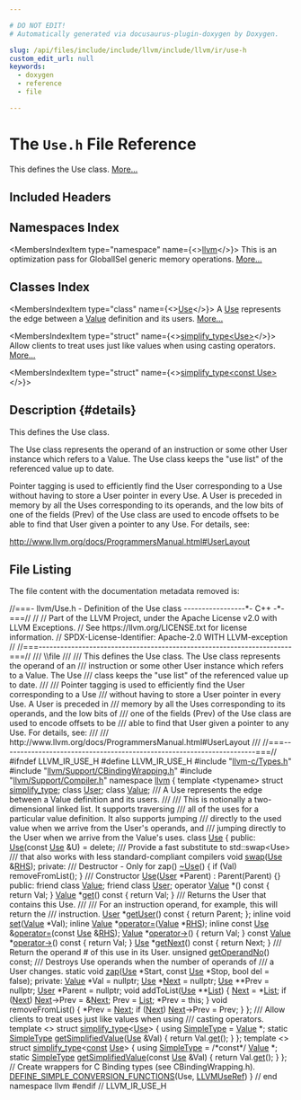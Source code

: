 ```yaml
---

# DO NOT EDIT!
# Automatically generated via docusaurus-plugin-doxygen by Doxygen.

slug: /api/files/include/include/llvm/include/llvm/ir/use-h
custom_edit_url: null
keywords:
  - doxygen
  - reference
  - file

---
```





# The `Use.h` File Reference

<DoxygenPage pluginConfig={pluginConfig}>

This defines the Use class. <a href="#details">More...</a>

## Included Headers

<IncludesList>
<IncludesListItem
  filePath="llvm-c/Types.h"
  permalink="/docs/api/files/include/include/llvm-c/types-h"
  isLocal="true" />
<IncludesListItem
  filePath="llvm/Support/CBindingWrapping.h"
  permalink="/docs/api/files/include/include/llvm/include/llvm/support/cbindingwrapping-h"
  isLocal="true" />
<IncludesListItem
  filePath="llvm/Support/Compiler.h"
  permalink="/docs/api/files/include/include/llvm/include/llvm/support/compiler-h"
  isLocal="true" />
</IncludesList>

## Namespaces Index

<MembersIndex>

<MembersIndexItem
  type="namespace"
  name={<><a href="/docs/api/namespaces/llvm">llvm</a></>}>
This is an optimization pass for GlobalISel generic memory operations. <a href="/docs/api/namespaces/llvm/#details">More...</a>
</MembersIndexItem>

</MembersIndex>

## Classes Index

<MembersIndex>

<MembersIndexItem
  type="class"
  name={<><a href="/docs/api/classes/llvm/use">Use</a></>}>
A <a href="/docs/api/classes/llvm/use">Use</a> represents the edge between a <a href="/docs/api/classes/llvm/value">Value</a> definition and its users. <a href="/docs/api/classes/llvm/use/#details">More...</a>
</MembersIndexItem>

<MembersIndexItem
  type="struct"
  name={<><a href="/docs/api/structs/llvm/simplify-type-27218edf7fb98a791934726f4ff31474">simplify_type&lt;Use&gt;</a></>}>
Allow clients to treat uses just like values when using casting operators. <a href="/docs/api/structs/llvm/simplify-type-27218edf7fb98a791934726f4ff31474/#details">More...</a>
</MembersIndexItem>

<MembersIndexItem
  type="struct"
  name={<><a href="/docs/api/structs/llvm/simplify-type-281e69781494059eea45e68051c37fd3">simplify_type&lt;const Use&gt;</a></>}>
</MembersIndexItem>

</MembersIndex>

## Description {#details}

This defines the Use class.

The Use class represents the operand of an instruction or some other User instance which refers to a Value. The Use class keeps the &quot;use list&quot; of the referenced value up to date.

Pointer tagging is used to efficiently find the User corresponding to a Use without having to store a User pointer in every Use. A User is preceded in memory by all the Uses corresponding to its operands, and the low bits of one of the fields (Prev) of the Use class are used to encode offsets to be able to find that User given a pointer to any Use. For details, see:

<a href="http://www.llvm.org/docs/ProgrammersManual.html#UserLayout">http://www.llvm.org/docs/ProgrammersManual.html#UserLayout</a>

## File Listing

The file content with the documentation metadata removed is:

<ProgramListing>

<Link id="l00001" /><CodeLine lineNumber="1"><Highlight kind="comment">//===- llvm/Use.h - Definition of the Use class -----------------&#42;- C++ -&#42;-===//</Highlight><Highlight kind="normal"></Highlight></CodeLine>
<Link id="l00002" /><CodeLine lineNumber="2"><Highlight kind="normal"></Highlight><Highlight kind="comment">//</Highlight><Highlight kind="normal"></Highlight></CodeLine>
<Link id="l00003" /><CodeLine lineNumber="3"><Highlight kind="normal"></Highlight><Highlight kind="comment">// Part of the LLVM Project, under the Apache License v2.0 with LLVM Exceptions.</Highlight><Highlight kind="normal"></Highlight></CodeLine>
<Link id="l00004" /><CodeLine lineNumber="4"><Highlight kind="normal"></Highlight><Highlight kind="comment">// See https://llvm.org/LICENSE.txt for license information.</Highlight><Highlight kind="normal"></Highlight></CodeLine>
<Link id="l00005" /><CodeLine lineNumber="5"><Highlight kind="normal"></Highlight><Highlight kind="comment">// SPDX-License-Identifier: Apache-2.0 WITH LLVM-exception</Highlight><Highlight kind="normal"></Highlight></CodeLine>
<Link id="l00006" /><CodeLine lineNumber="6"><Highlight kind="normal"></Highlight><Highlight kind="comment">//</Highlight><Highlight kind="normal"></Highlight></CodeLine>
<Link id="l00007" /><CodeLine lineNumber="7"><Highlight kind="normal"></Highlight><Highlight kind="comment">//===----------------------------------------------------------------------===//</Highlight><Highlight kind="comment"></Highlight></CodeLine>
<Link id="l00008" /><CodeLine lineNumber="8"><Highlight kind="comment">/// \\file</Highlight></CodeLine>
<Link id="l00009" /><CodeLine lineNumber="9"><Highlight kind="comment">///</Highlight></CodeLine>
<Link id="l00010" /><CodeLine lineNumber="10"><Highlight kind="comment">/// This defines the Use class.  The Use class represents the operand of an</Highlight></CodeLine>
<Link id="l00011" /><CodeLine lineNumber="11"><Highlight kind="comment">/// instruction or some other User instance which refers to a Value.  The Use</Highlight></CodeLine>
<Link id="l00012" /><CodeLine lineNumber="12"><Highlight kind="comment">/// class keeps the &quot;use list&quot; of the referenced value up to date.</Highlight></CodeLine>
<Link id="l00013" /><CodeLine lineNumber="13"><Highlight kind="comment">///</Highlight></CodeLine>
<Link id="l00014" /><CodeLine lineNumber="14"><Highlight kind="comment">/// Pointer tagging is used to efficiently find the User corresponding to a Use</Highlight></CodeLine>
<Link id="l00015" /><CodeLine lineNumber="15"><Highlight kind="comment">/// without having to store a User pointer in every Use. A User is preceded in</Highlight></CodeLine>
<Link id="l00016" /><CodeLine lineNumber="16"><Highlight kind="comment">/// memory by all the Uses corresponding to its operands, and the low bits of</Highlight></CodeLine>
<Link id="l00017" /><CodeLine lineNumber="17"><Highlight kind="comment">/// one of the fields (Prev) of the Use class are used to encode offsets to be</Highlight></CodeLine>
<Link id="l00018" /><CodeLine lineNumber="18"><Highlight kind="comment">/// able to find that User given a pointer to any Use. For details, see:</Highlight></CodeLine>
<Link id="l00019" /><CodeLine lineNumber="19"><Highlight kind="comment">///</Highlight></CodeLine>
<Link id="l00020" /><CodeLine lineNumber="20"><Highlight kind="comment">///   http://www.llvm.org/docs/ProgrammersManual.html#UserLayout</Highlight></CodeLine>
<Link id="l00021" /><CodeLine lineNumber="21"><Highlight kind="comment">///</Highlight><Highlight kind="normal"></Highlight></CodeLine>
<Link id="l00022" /><CodeLine lineNumber="22"><Highlight kind="normal"></Highlight><Highlight kind="comment">//===----------------------------------------------------------------------===//</Highlight><Highlight kind="normal"></Highlight></CodeLine>
<Link id="l00023" /><CodeLine lineNumber="23"><Highlight kind="normal"></Highlight></CodeLine>
<Link id="l00024" /><CodeLine lineNumber="24"><Highlight kind="normal"></Highlight><Highlight kind="preprocessor">#ifndef LLVM&#95;IR&#95;USE&#95;H</Highlight><Highlight kind="normal"></Highlight></CodeLine>
<Link id="l00025" /><CodeLine lineNumber="25"><Highlight kind="normal"></Highlight><Highlight kind="preprocessor">#define LLVM&#95;IR&#95;USE&#95;H</Highlight><Highlight kind="normal"></Highlight></CodeLine>
<Link id="l00026" /><CodeLine lineNumber="26"><Highlight kind="normal"></Highlight></CodeLine>
<Link id="l00027" /><CodeLine lineNumber="27"><Highlight kind="normal"></Highlight><Highlight kind="preprocessor">#include &quot;<a href="/docs/api/files/include/include/llvm-c/types-h">llvm-c/Types.h</a>&quot;</Highlight><Highlight kind="normal"></Highlight></CodeLine>
<Link id="l00028" /><CodeLine lineNumber="28"><Highlight kind="normal"></Highlight><Highlight kind="preprocessor">#include &quot;<a href="/docs/api/files/include/include/llvm/include/llvm/support/cbindingwrapping-h">llvm/Support/CBindingWrapping.h</a>&quot;</Highlight><Highlight kind="normal"></Highlight></CodeLine>
<Link id="l00029" /><CodeLine lineNumber="29"><Highlight kind="normal"></Highlight><Highlight kind="preprocessor">#include &quot;<a href="/docs/api/files/include/include/llvm/include/llvm/support/compiler-h">llvm/Support/Compiler.h</a>&quot;</Highlight><Highlight kind="normal"></Highlight></CodeLine>
<Link id="l00030" /><CodeLine lineNumber="30"><Highlight kind="normal"></Highlight></CodeLine>
<Link id="l00031" /><CodeLine lineNumber="31"><Highlight kind="normal"></Highlight><Highlight kind="keyword">namespace </Highlight><Highlight kind="normal"><a href="/docs/api/namespaces/llvm">llvm</a> &#123;</Highlight></CodeLine>
<Link id="l00032" /><CodeLine lineNumber="32"><Highlight kind="normal"></Highlight></CodeLine>
<Link id="l00033" /><CodeLine lineNumber="33"><Highlight kind="normal"></Highlight><Highlight kind="keyword">template</Highlight><Highlight kind="normal"> &lt;</Highlight><Highlight kind="keyword">typename</Highlight><Highlight kind="normal">&gt; </Highlight><Highlight kind="keyword">struct </Highlight><Highlight kind="normal"><a href="/docs/api/structs/llvm/simplify-type">simplify&#95;type</a>;</Highlight></CodeLine>
<Link id="l00034" /><CodeLine lineNumber="34"><Highlight kind="normal"></Highlight><Highlight kind="keyword">class </Highlight><Highlight kind="normal"><a href="/docs/api/classes/llvm/user">User</a>;</Highlight></CodeLine>
<Link id="l00035" /><CodeLine lineNumber="35"><Highlight kind="normal"></Highlight><Highlight kind="keyword">class </Highlight><Highlight kind="normal"><a href="/docs/api/classes/llvm/value">Value</a>;</Highlight></CodeLine>
<Link id="l00036" /><CodeLine lineNumber="36"><Highlight kind="normal"></Highlight><Highlight kind="comment"></Highlight></CodeLine>
<Link id="l00037" /><CodeLine lineNumber="37"><Highlight kind="comment">/// A Use represents the edge between a Value definition and its users.</Highlight></CodeLine>
<Link id="l00038" /><CodeLine lineNumber="38"><Highlight kind="comment">///</Highlight></CodeLine>
<Link id="l00039" /><CodeLine lineNumber="39"><Highlight kind="comment">/// This is notionally a two-dimensional linked list. It supports traversing</Highlight></CodeLine>
<Link id="l00040" /><CodeLine lineNumber="40"><Highlight kind="comment">/// all of the uses for a particular value definition. It also supports jumping</Highlight></CodeLine>
<Link id="l00041" /><CodeLine lineNumber="41"><Highlight kind="comment">/// directly to the used value when we arrive from the User&#39;s operands, and</Highlight></CodeLine>
<Link id="l00042" /><CodeLine lineNumber="42"><Highlight kind="comment">/// jumping directly to the User when we arrive from the Value&#39;s uses.</Highlight><Highlight kind="normal"></Highlight></CodeLine>
<Link id="l00043" /><CodeLine lineNumber="43" lineLink="/docs/api/classes/llvm/use"><Highlight kind="normal"></Highlight><Highlight kind="keyword">class </Highlight><Highlight kind="normal"><a href="/docs/api/classes/llvm/use/#a5794eddf111636a89357ec2c4dfc600d">Use</a> &#123;</Highlight></CodeLine>
<Link id="l00044" /><CodeLine lineNumber="44"><Highlight kind="normal"></Highlight><Highlight kind="keyword">public</Highlight><Highlight kind="normal">:</Highlight></CodeLine>
<Link id="l00045" /><CodeLine lineNumber="45" lineLink="/docs/api/classes/llvm/use/#a5794eddf111636a89357ec2c4dfc600d"><Highlight kind="normal">  <a href="/docs/api/classes/llvm/use/#a5794eddf111636a89357ec2c4dfc600d">Use</a>(</Highlight><Highlight kind="keyword">const</Highlight><Highlight kind="normal"> <a href="/docs/api/classes/llvm/use/#a5794eddf111636a89357ec2c4dfc600d">Use</a> &amp;U) = </Highlight><Highlight kind="keyword">delete</Highlight><Highlight kind="normal">;</Highlight></CodeLine>
<Link id="l00046" /><CodeLine lineNumber="46"><Highlight kind="normal"></Highlight><Highlight kind="comment"></Highlight></CodeLine>
<Link id="l00047" /><CodeLine lineNumber="47"><Highlight kind="comment">  /// Provide a fast substitute to std::swap&lt;Use&gt;</Highlight></CodeLine>
<Link id="l00048" /><CodeLine lineNumber="48"><Highlight kind="comment">  /// that also works with less standard-compliant compilers</Highlight><Highlight kind="normal"></Highlight></CodeLine>
<Link id="l00049" /><CodeLine lineNumber="49"><Highlight kind="normal">  </Highlight><Highlight kind="keywordtype">void</Highlight><Highlight kind="normal"> <a href="/docs/api/classes/llvm/use/#a571caa9e25e6854e940f5bd78b7d8c9b">swap</a>(<a href="/docs/api/classes/llvm/use/#a5794eddf111636a89357ec2c4dfc600d">Use</a> &amp;<a href="/docs/api/files/lib/lib/target/lib/target/x86/x86partialreduction-cpp/#a87b8bfbbe9d8f7146d7f20a5fb42efd0">RHS</a>);</Highlight></CodeLine>
<Link id="l00050" /><CodeLine lineNumber="50"><Highlight kind="normal"></Highlight></CodeLine>
<Link id="l00051" /><CodeLine lineNumber="51"><Highlight kind="normal"></Highlight><Highlight kind="keyword">private</Highlight><Highlight kind="normal">:</Highlight><Highlight kind="comment"></Highlight></CodeLine>
<Link id="l00052" /><CodeLine lineNumber="52"><Highlight kind="comment">  /// Destructor - Only for zap()</Highlight><Highlight kind="normal"></Highlight></CodeLine>
<Link id="l00053" /><CodeLine lineNumber="53"><Highlight kind="normal">  <a href="/docs/api/classes/llvm/use/#a5794eddf111636a89357ec2c4dfc600d">~Use</a>() &#123;</Highlight></CodeLine>
<Link id="l00054" /><CodeLine lineNumber="54"><Highlight kind="normal">    </Highlight><Highlight kind="keywordflow">if</Highlight><Highlight kind="normal"> (Val)</Highlight></CodeLine>
<Link id="l00055" /><CodeLine lineNumber="55"><Highlight kind="normal">      removeFromList();</Highlight></CodeLine>
<Link id="l00056" /><CodeLine lineNumber="56"><Highlight kind="normal">  &#125;</Highlight></CodeLine>
<Link id="l00057" /><CodeLine lineNumber="57"><Highlight kind="normal"></Highlight><Highlight kind="comment"></Highlight></CodeLine>
<Link id="l00058" /><CodeLine lineNumber="58"><Highlight kind="comment">  /// Constructor</Highlight><Highlight kind="normal"></Highlight></CodeLine>
<Link id="l00059" /><CodeLine lineNumber="59"><Highlight kind="normal">  <a href="/docs/api/classes/llvm/use/#a5794eddf111636a89357ec2c4dfc600d">Use</a>(<a href="/docs/api/classes/llvm/user">User</a> &#42;Parent) : Parent(Parent) &#123;&#125;</Highlight></CodeLine>
<Link id="l00060" /><CodeLine lineNumber="60"><Highlight kind="normal"></Highlight></CodeLine>
<Link id="l00061" /><CodeLine lineNumber="61"><Highlight kind="normal"></Highlight><Highlight kind="keyword">public</Highlight><Highlight kind="normal">:</Highlight></CodeLine>
<Link id="l00062" /><CodeLine lineNumber="62" lineLink="/docs/api/classes/llvm/use/#aeceedf6e1a7d48a588516ce2b1983d6f"><Highlight kind="normal">  </Highlight><Highlight kind="keyword">friend</Highlight><Highlight kind="normal"> </Highlight><Highlight kind="keyword">class </Highlight><Highlight kind="normal"><a href="/docs/api/classes/llvm/use/#aeceedf6e1a7d48a588516ce2b1983d6f">Value</a>;</Highlight></CodeLine>
<Link id="l00063" /><CodeLine lineNumber="63" lineLink="/docs/api/classes/llvm/use/#a38c437d9dcaefebe4efaf0edf00c45de"><Highlight kind="normal">  </Highlight><Highlight kind="keyword">friend</Highlight><Highlight kind="normal"> </Highlight><Highlight kind="keyword">class </Highlight><Highlight kind="normal"><a href="/docs/api/classes/llvm/use/#a38c437d9dcaefebe4efaf0edf00c45de">User</a>;</Highlight></CodeLine>
<Link id="l00064" /><CodeLine lineNumber="64"><Highlight kind="normal"></Highlight></CodeLine>
<Link id="l00065" /><CodeLine lineNumber="65" lineLink="/docs/api/classes/llvm/use/#a008e3d16a9e6648481a0d2b1a61bffa4"><Highlight kind="normal">  </Highlight><Highlight kind="keyword">operator</Highlight><Highlight kind="normal"> <a href="/docs/api/classes/llvm/use/#aeceedf6e1a7d48a588516ce2b1983d6f">Value</a> &#42;() </Highlight><Highlight kind="keyword">const</Highlight><Highlight kind="normal"> &#123; </Highlight><Highlight kind="keywordflow">return</Highlight><Highlight kind="normal"> Val; &#125;</Highlight></CodeLine>
<Link id="l00066" /><CodeLine lineNumber="66" lineLink="/docs/api/classes/llvm/use/#ad77c21b5dd2c8765f87e3fb054d68def"><Highlight kind="normal">  <a href="/docs/api/classes/llvm/use/#aeceedf6e1a7d48a588516ce2b1983d6f">Value</a> &#42;<a href="/docs/api/classes/llvm/use/#ad77c21b5dd2c8765f87e3fb054d68def">get</a>()</Highlight><Highlight kind="keyword"> const </Highlight><Highlight kind="normal">&#123; </Highlight><Highlight kind="keywordflow">return</Highlight><Highlight kind="normal"> Val; &#125;</Highlight></CodeLine>
<Link id="l00067" /><CodeLine lineNumber="67"><Highlight kind="normal"></Highlight><Highlight kind="comment"></Highlight></CodeLine>
<Link id="l00068" /><CodeLine lineNumber="68"><Highlight kind="comment">  /// Returns the User that contains this Use.</Highlight></CodeLine>
<Link id="l00069" /><CodeLine lineNumber="69"><Highlight kind="comment">  ///</Highlight></CodeLine>
<Link id="l00070" /><CodeLine lineNumber="70"><Highlight kind="comment">  /// For an instruction operand, for example, this will return the</Highlight></CodeLine>
<Link id="l00071" /><CodeLine lineNumber="71"><Highlight kind="comment">  /// instruction.</Highlight><Highlight kind="normal"></Highlight></CodeLine>
<Link id="l00072" /><CodeLine lineNumber="72" lineLink="/docs/api/classes/llvm/use/#a53a48d67682705c5f7f06ffc850fd622"><Highlight kind="normal">  <a href="/docs/api/classes/llvm/use/#a38c437d9dcaefebe4efaf0edf00c45de">User</a> &#42;<a href="/docs/api/classes/llvm/use/#a53a48d67682705c5f7f06ffc850fd622">getUser</a>()</Highlight><Highlight kind="keyword"> const </Highlight><Highlight kind="normal">&#123; </Highlight><Highlight kind="keywordflow">return</Highlight><Highlight kind="normal"> Parent; &#125;;</Highlight></CodeLine>
<Link id="l00073" /><CodeLine lineNumber="73"><Highlight kind="normal"></Highlight></CodeLine>
<Link id="l00074" /><CodeLine lineNumber="74"><Highlight kind="normal">  </Highlight><Highlight kind="keyword">inline</Highlight><Highlight kind="normal"> </Highlight><Highlight kind="keywordtype">void</Highlight><Highlight kind="normal"> <a href="/docs/api/classes/llvm/use/#a40360b4fa7b8e6920a68e5a8a0814f1f">set</a>(<a href="/docs/api/classes/llvm/value">Value</a> &#42;Val);</Highlight></CodeLine>
<Link id="l00075" /><CodeLine lineNumber="75"><Highlight kind="normal"></Highlight></CodeLine>
<Link id="l00076" /><CodeLine lineNumber="76"><Highlight kind="normal">  </Highlight><Highlight kind="keyword">inline</Highlight><Highlight kind="normal"> <a href="/docs/api/classes/llvm/value">Value</a> &#42;<a href="/docs/api/classes/llvm/use/#ada20e2dc9c9b0301ce74b2fc3f40b7ee">operator=</a>(<a href="/docs/api/classes/llvm/value">Value</a> &#42;<a href="/docs/api/files/lib/lib/target/lib/target/x86/x86partialreduction-cpp/#a87b8bfbbe9d8f7146d7f20a5fb42efd0">RHS</a>);</Highlight></CodeLine>
<Link id="l00077" /><CodeLine lineNumber="77"><Highlight kind="normal">  </Highlight><Highlight kind="keyword">inline</Highlight><Highlight kind="normal"> </Highlight><Highlight kind="keyword">const</Highlight><Highlight kind="normal"> <a href="/docs/api/classes/llvm/use">Use</a> &amp;<a href="/docs/api/classes/llvm/use/#ada20e2dc9c9b0301ce74b2fc3f40b7ee">operator=</a>(</Highlight><Highlight kind="keyword">const</Highlight><Highlight kind="normal"> <a href="/docs/api/classes/llvm/use">Use</a> &amp;<a href="/docs/api/files/lib/lib/target/lib/target/x86/x86partialreduction-cpp/#a87b8bfbbe9d8f7146d7f20a5fb42efd0">RHS</a>);</Highlight></CodeLine>
<Link id="l00078" /><CodeLine lineNumber="78"><Highlight kind="normal"></Highlight></CodeLine>
<Link id="l00079" /><CodeLine lineNumber="79" lineLink="/docs/api/classes/llvm/use/#a92763d56156cb84df0086a0e39f5e487"><Highlight kind="normal">  <a href="/docs/api/classes/llvm/use/#aeceedf6e1a7d48a588516ce2b1983d6f">Value</a> &#42;<a href="/docs/api/classes/llvm/use/#a92763d56156cb84df0086a0e39f5e487">operator-&gt;</a>() &#123; </Highlight><Highlight kind="keywordflow">return</Highlight><Highlight kind="normal"> Val; &#125;</Highlight></CodeLine>
<Link id="l00080" /><CodeLine lineNumber="80" lineLink="/docs/api/classes/llvm/use/#a3a1080f6345aafd5d4b863508deaab20"><Highlight kind="normal">  </Highlight><Highlight kind="keyword">const</Highlight><Highlight kind="normal"> <a href="/docs/api/classes/llvm/use/#aeceedf6e1a7d48a588516ce2b1983d6f">Value</a> &#42;<a href="/docs/api/classes/llvm/use/#a3a1080f6345aafd5d4b863508deaab20">operator-&gt;</a>()</Highlight><Highlight kind="keyword"> const </Highlight><Highlight kind="normal">&#123; </Highlight><Highlight kind="keywordflow">return</Highlight><Highlight kind="normal"> Val; &#125;</Highlight></CodeLine>
<Link id="l00081" /><CodeLine lineNumber="81"><Highlight kind="normal"></Highlight></CodeLine>
<Link id="l00082" /><CodeLine lineNumber="82" lineLink="/docs/api/classes/llvm/use/#ad32360b17f849df25d61b70bc82cc753"><Highlight kind="normal">  <a href="/docs/api/classes/llvm/use/#a5794eddf111636a89357ec2c4dfc600d">Use</a> &#42;<a href="/docs/api/classes/llvm/use/#ad32360b17f849df25d61b70bc82cc753">getNext</a>()</Highlight><Highlight kind="keyword"> const </Highlight><Highlight kind="normal">&#123; </Highlight><Highlight kind="keywordflow">return</Highlight><Highlight kind="normal"> Next; &#125;</Highlight></CodeLine>
<Link id="l00083" /><CodeLine lineNumber="83"><Highlight kind="normal"></Highlight><Highlight kind="comment"></Highlight></CodeLine>
<Link id="l00084" /><CodeLine lineNumber="84"><Highlight kind="comment">  /// Return the operand # of this use in its User.</Highlight><Highlight kind="normal"></Highlight></CodeLine>
<Link id="l00085" /><CodeLine lineNumber="85"><Highlight kind="normal">  </Highlight><Highlight kind="keywordtype">unsigned</Highlight><Highlight kind="normal"> <a href="/docs/api/classes/llvm/use/#a541187eb976df2189b40b3f62ed2cee0">getOperandNo</a>() </Highlight><Highlight kind="keyword">const</Highlight><Highlight kind="normal">;</Highlight></CodeLine>
<Link id="l00086" /><CodeLine lineNumber="86"><Highlight kind="normal"></Highlight><Highlight kind="comment"></Highlight></CodeLine>
<Link id="l00087" /><CodeLine lineNumber="87"><Highlight kind="comment">  /// Destroys Use operands when the number of operands of</Highlight></CodeLine>
<Link id="l00088" /><CodeLine lineNumber="88"><Highlight kind="comment">  /// a User changes.</Highlight><Highlight kind="normal"></Highlight></CodeLine>
<Link id="l00089" /><CodeLine lineNumber="89"><Highlight kind="normal">  </Highlight><Highlight kind="keyword">static</Highlight><Highlight kind="normal"> </Highlight><Highlight kind="keywordtype">void</Highlight><Highlight kind="normal"> <a href="/docs/api/classes/llvm/use/#a017fb8dfaf7591379bf7596ce0f196eb">zap</a>(<a href="/docs/api/classes/llvm/use">Use</a> &#42;Start, </Highlight><Highlight kind="keyword">const</Highlight><Highlight kind="normal"> <a href="/docs/api/classes/llvm/use">Use</a> &#42;Stop, </Highlight><Highlight kind="keywordtype">bool</Highlight><Highlight kind="normal"> del = </Highlight><Highlight kind="keyword">false</Highlight><Highlight kind="normal">);</Highlight></CodeLine>
<Link id="l00090" /><CodeLine lineNumber="90"><Highlight kind="normal"></Highlight></CodeLine>
<Link id="l00091" /><CodeLine lineNumber="91"><Highlight kind="normal"></Highlight><Highlight kind="keyword">private</Highlight><Highlight kind="normal">:</Highlight></CodeLine>
<Link id="l00092" /><CodeLine lineNumber="92"><Highlight kind="normal"></Highlight></CodeLine>
<Link id="l00093" /><CodeLine lineNumber="93"><Highlight kind="normal">  <a href="/docs/api/classes/llvm/value">Value</a> &#42;Val = </Highlight><Highlight kind="keyword">nullptr</Highlight><Highlight kind="normal">;</Highlight></CodeLine>
<Link id="l00094" /><CodeLine lineNumber="94"><Highlight kind="normal">  <a href="/docs/api/classes/llvm/use">Use</a> &#42;<a href="/docs/api/namespaces/llvm/#ab13c360340346d082b959b8cd79f2c1a">Next</a> = </Highlight><Highlight kind="keyword">nullptr</Highlight><Highlight kind="normal">;</Highlight></CodeLine>
<Link id="l00095" /><CodeLine lineNumber="95"><Highlight kind="normal">  <a href="/docs/api/classes/llvm/use">Use</a> &#42;&#42;Prev = </Highlight><Highlight kind="keyword">nullptr</Highlight><Highlight kind="normal">;</Highlight></CodeLine>
<Link id="l00096" /><CodeLine lineNumber="96"><Highlight kind="normal">  <a href="/docs/api/classes/llvm/user">User</a> &#42;Parent = </Highlight><Highlight kind="keyword">nullptr</Highlight><Highlight kind="normal">;</Highlight></CodeLine>
<Link id="l00097" /><CodeLine lineNumber="97"><Highlight kind="normal"></Highlight></CodeLine>
<Link id="l00098" /><CodeLine lineNumber="98"><Highlight kind="normal">  </Highlight><Highlight kind="keywordtype">void</Highlight><Highlight kind="normal"> addToList(<a href="/docs/api/classes/llvm/use">Use</a> &#42;&#42;<a href="/docs/api/namespaces/llvm/#acefe92adee8725ad904c7c43649790e8a4ee29ca12c7d126654bd0e5275de6135">List</a>) &#123;</Highlight></CodeLine>
<Link id="l00099" /><CodeLine lineNumber="99"><Highlight kind="normal">    <a href="/docs/api/namespaces/llvm/#ab13c360340346d082b959b8cd79f2c1a">Next</a> = &#42;<a href="/docs/api/namespaces/llvm/#acefe92adee8725ad904c7c43649790e8a4ee29ca12c7d126654bd0e5275de6135">List</a>;</Highlight></CodeLine>
<Link id="l00100" /><CodeLine lineNumber="100"><Highlight kind="normal">    </Highlight><Highlight kind="keywordflow">if</Highlight><Highlight kind="normal"> (<a href="/docs/api/namespaces/llvm/#ab13c360340346d082b959b8cd79f2c1a">Next</a>)</Highlight></CodeLine>
<Link id="l00101" /><CodeLine lineNumber="101"><Highlight kind="normal">      <a href="/docs/api/namespaces/llvm/#ab13c360340346d082b959b8cd79f2c1a">Next</a>-&gt;Prev = &amp;<a href="/docs/api/namespaces/llvm/#ab13c360340346d082b959b8cd79f2c1a">Next</a>;</Highlight></CodeLine>
<Link id="l00102" /><CodeLine lineNumber="102"><Highlight kind="normal">    Prev = <a href="/docs/api/namespaces/llvm/#acefe92adee8725ad904c7c43649790e8a4ee29ca12c7d126654bd0e5275de6135">List</a>;</Highlight></CodeLine>
<Link id="l00103" /><CodeLine lineNumber="103"><Highlight kind="normal">    &#42;Prev = </Highlight><Highlight kind="keyword">this</Highlight><Highlight kind="normal">;</Highlight></CodeLine>
<Link id="l00104" /><CodeLine lineNumber="104"><Highlight kind="normal">  &#125;</Highlight></CodeLine>
<Link id="l00105" /><CodeLine lineNumber="105"><Highlight kind="normal"></Highlight></CodeLine>
<Link id="l00106" /><CodeLine lineNumber="106"><Highlight kind="normal">  </Highlight><Highlight kind="keywordtype">void</Highlight><Highlight kind="normal"> removeFromList() &#123;</Highlight></CodeLine>
<Link id="l00107" /><CodeLine lineNumber="107"><Highlight kind="normal">    &#42;Prev = <a href="/docs/api/namespaces/llvm/#ab13c360340346d082b959b8cd79f2c1a">Next</a>;</Highlight></CodeLine>
<Link id="l00108" /><CodeLine lineNumber="108"><Highlight kind="normal">    </Highlight><Highlight kind="keywordflow">if</Highlight><Highlight kind="normal"> (<a href="/docs/api/namespaces/llvm/#ab13c360340346d082b959b8cd79f2c1a">Next</a>)</Highlight></CodeLine>
<Link id="l00109" /><CodeLine lineNumber="109"><Highlight kind="normal">      <a href="/docs/api/namespaces/llvm/#ab13c360340346d082b959b8cd79f2c1a">Next</a>-&gt;Prev = Prev;</Highlight></CodeLine>
<Link id="l00110" /><CodeLine lineNumber="110"><Highlight kind="normal">  &#125;</Highlight></CodeLine>
<Link id="l00111" /><CodeLine lineNumber="111"><Highlight kind="normal">&#125;;</Highlight></CodeLine>
<Link id="l00112" /><CodeLine lineNumber="112"><Highlight kind="normal"></Highlight><Highlight kind="comment"></Highlight></CodeLine>
<Link id="l00113" /><CodeLine lineNumber="113"><Highlight kind="comment">/// Allow clients to treat uses just like values when using</Highlight></CodeLine>
<Link id="l00114" /><CodeLine lineNumber="114"><Highlight kind="comment">/// casting operators.</Highlight><Highlight kind="normal"></Highlight></CodeLine>
<Link id="l00115" /><CodeLine lineNumber="115" lineLink="/docs/api/structs/llvm/simplify-type-27218edf7fb98a791934726f4ff31474"><Highlight kind="normal"></Highlight><Highlight kind="keyword">template</Highlight><Highlight kind="normal"> &lt;&gt; </Highlight><Highlight kind="keyword">struct </Highlight><Highlight kind="normal"><a href="/docs/api/structs/llvm/simplify-type">simplify&#95;type</a>&lt;<a href="/docs/api/classes/llvm/use">Use</a>&gt; &#123;</Highlight></CodeLine>
<Link id="l00116" /><CodeLine lineNumber="116" lineLink="/docs/api/structs/llvm/simplify-type-27218edf7fb98a791934726f4ff31474/#adc3654879c6ed8cb52e90847f45ca2ed"><Highlight kind="normal">  </Highlight><Highlight kind="keyword">using </Highlight><Highlight kind="normal"><a href="/docs/api/structs/llvm/simplify-type-27218edf7fb98a791934726f4ff31474/#adc3654879c6ed8cb52e90847f45ca2ed">SimpleType</a> = <a href="/docs/api/classes/llvm/value">Value</a> &#42;;</Highlight></CodeLine>
<Link id="l00117" /><CodeLine lineNumber="117"><Highlight kind="normal"></Highlight></CodeLine>
<Link id="l00118" /><CodeLine lineNumber="118" lineLink="/docs/api/structs/llvm/simplify-type-27218edf7fb98a791934726f4ff31474/#a96566c79e16938431d587d7e4347b231"><Highlight kind="normal">  </Highlight><Highlight kind="keyword">static</Highlight><Highlight kind="normal"> <a href="/docs/api/structs/llvm/simplify-type-27218edf7fb98a791934726f4ff31474/#adc3654879c6ed8cb52e90847f45ca2ed">SimpleType</a> <a href="/docs/api/structs/llvm/simplify-type-27218edf7fb98a791934726f4ff31474/#a96566c79e16938431d587d7e4347b231">getSimplifiedValue</a>(<a href="/docs/api/classes/llvm/use">Use</a> &amp;Val) &#123; </Highlight><Highlight kind="keywordflow">return</Highlight><Highlight kind="normal"> Val.<a href="/docs/api/classes/llvm/use/#ad77c21b5dd2c8765f87e3fb054d68def">get</a>(); &#125;</Highlight></CodeLine>
<Link id="l00119" /><CodeLine lineNumber="119"><Highlight kind="normal">&#125;;</Highlight></CodeLine>
<Link id="l00120" /><CodeLine lineNumber="120" lineLink="/docs/api/structs/llvm/simplify-type-281e69781494059eea45e68051c37fd3"><Highlight kind="normal"></Highlight><Highlight kind="keyword">template</Highlight><Highlight kind="normal"> &lt;&gt; </Highlight><Highlight kind="keyword">struct </Highlight><Highlight kind="normal"><a href="/docs/api/structs/llvm/simplify-type">simplify&#95;type</a>&lt;<a href="/docs/api/files/lib/lib/target/lib/target/aarch64/aarch64promoteconstant-cpp/#a90f8350fecae261c25be85d38b451bff">const</a> <a href="/docs/api/classes/llvm/use">Use</a>&gt; &#123;</Highlight></CodeLine>
<Link id="l00121" /><CodeLine lineNumber="121" lineLink="/docs/api/structs/llvm/simplify-type-281e69781494059eea45e68051c37fd3/#a2ceb4de1ebffa2e519aba59191eae06a"><Highlight kind="normal">  </Highlight><Highlight kind="keyword">using </Highlight><Highlight kind="normal"><a href="/docs/api/structs/llvm/simplify-type-281e69781494059eea45e68051c37fd3/#a2ceb4de1ebffa2e519aba59191eae06a">SimpleType</a> = </Highlight><Highlight kind="comment">/&#42;const&#42;/</Highlight><Highlight kind="normal"> <a href="/docs/api/classes/llvm/value">Value</a> &#42;;</Highlight></CodeLine>
<Link id="l00122" /><CodeLine lineNumber="122"><Highlight kind="normal"></Highlight></CodeLine>
<Link id="l00123" /><CodeLine lineNumber="123" lineLink="/docs/api/structs/llvm/simplify-type-281e69781494059eea45e68051c37fd3/#a37607e885539a5a68651cece02813964"><Highlight kind="normal">  </Highlight><Highlight kind="keyword">static</Highlight><Highlight kind="normal"> <a href="/docs/api/structs/llvm/simplify-type-281e69781494059eea45e68051c37fd3/#a2ceb4de1ebffa2e519aba59191eae06a">SimpleType</a> <a href="/docs/api/structs/llvm/simplify-type-281e69781494059eea45e68051c37fd3/#a37607e885539a5a68651cece02813964">getSimplifiedValue</a>(</Highlight><Highlight kind="keyword">const</Highlight><Highlight kind="normal"> <a href="/docs/api/classes/llvm/use">Use</a> &amp;Val) &#123; </Highlight><Highlight kind="keywordflow">return</Highlight><Highlight kind="normal"> Val.<a href="/docs/api/classes/llvm/use/#ad77c21b5dd2c8765f87e3fb054d68def">get</a>(); &#125;</Highlight></CodeLine>
<Link id="l00124" /><CodeLine lineNumber="124"><Highlight kind="normal">&#125;;</Highlight></CodeLine>
<Link id="l00125" /><CodeLine lineNumber="125"><Highlight kind="normal"></Highlight></CodeLine>
<Link id="l00126" /><CodeLine lineNumber="126"><Highlight kind="normal"></Highlight><Highlight kind="comment">// Create wrappers for C Binding types (see CBindingWrapping.h).</Highlight><Highlight kind="normal"></Highlight></CodeLine>
<Link id="l00127" /><CodeLine lineNumber="127"><Highlight kind="normal"><a href="/docs/api/files/include/include/llvm/include/llvm/support/cbindingwrapping-h/#a65c769c08fa9fee7f298ad9c9eee5e05">DEFINE&#95;SIMPLE&#95;CONVERSION&#95;FUNCTIONS</a>(Use, <a href="/docs/api/groups/llvmcsupporttypes/#gab30423fe4582af30d65061fddc7398d7">LLVMUseRef</a>)</Highlight></CodeLine>
<Link id="l00128" /><CodeLine lineNumber="128"><Highlight kind="normal"></Highlight></CodeLine>
<Link id="l00129" /><CodeLine lineNumber="129"><Highlight kind="normal">&#125; </Highlight><Highlight kind="comment">// end namespace llvm</Highlight><Highlight kind="normal"></Highlight></CodeLine>
<Link id="l00130" /><CodeLine lineNumber="130"><Highlight kind="normal"></Highlight></CodeLine>
<Link id="l00131" /><CodeLine lineNumber="131"><Highlight kind="normal"></Highlight><Highlight kind="preprocessor">#endif </Highlight><Highlight kind="comment">// LLVM&#95;IR&#95;USE&#95;H</Highlight><Highlight kind="normal"></Highlight></CodeLine>

</ProgramListing>

</DoxygenPage>

